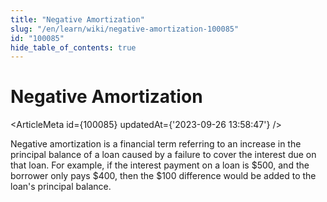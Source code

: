 ```yaml
---
title: "Negative Amortization"
slug: "/en/learn/wiki/negative-amortization-100085"
id: "100085"
hide_table_of_contents: true
---
```



# Negative Amortization

<ArticleMeta id={100085} updatedAt={'2023-09-26 13:58:47'} />
<div className='border-solid border-b border-t-0 my-4 border-[var(--ifm-color-gray-300)]' />

Negative amortization is a financial term referring to an increase in the principal balance of a loan caused by a failure to cover the interest due on that loan. For example, if the interest payment on a loan is $500, and the borrower only pays $400, then the $100 difference would be added to the loan's principal balance.
